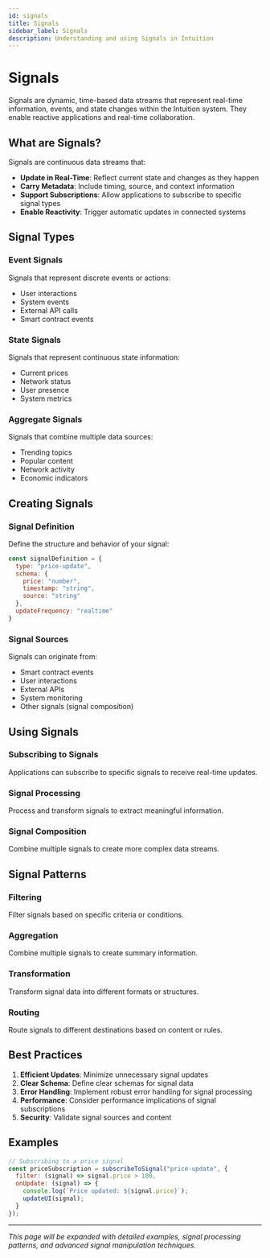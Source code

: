 ```yaml
---
id: signals
title: Signals
sidebar_label: Signals
description: Understanding and using Signals in Intuition
---
```


# Signals

Signals are dynamic, time-based data streams that represent real-time information, events, and state changes within the Intuition system. They enable reactive applications and real-time collaboration.

## What are Signals?

Signals are continuous data streams that:

- **Update in Real-Time**: Reflect current state and changes as they happen
- **Carry Metadata**: Include timing, source, and context information
- **Support Subscriptions**: Allow applications to subscribe to specific signal types
- **Enable Reactivity**: Trigger automatic updates in connected systems

## Signal Types

### Event Signals
Signals that represent discrete events or actions:
- User interactions
- System events
- External API calls
- Smart contract events

### State Signals
Signals that represent continuous state information:
- Current prices
- Network status
- User presence
- System metrics

### Aggregate Signals
Signals that combine multiple data sources:
- Trending topics
- Popular content
- Network activity
- Economic indicators

## Creating Signals

### Signal Definition
Define the structure and behavior of your signal:

```javascript
const signalDefinition = {
  type: "price-update",
  schema: {
    price: "number",
    timestamp: "string",
    source: "string"
  },
  updateFrequency: "realtime"
}
```

### Signal Sources
Signals can originate from:
- Smart contract events
- User interactions
- External APIs
- System monitoring
- Other signals (signal composition)

## Using Signals

### Subscribing to Signals
Applications can subscribe to specific signals to receive real-time updates.

### Signal Processing
Process and transform signals to extract meaningful information.

### Signal Composition
Combine multiple signals to create more complex data streams.

## Signal Patterns

### Filtering
Filter signals based on specific criteria or conditions.

### Aggregation
Combine multiple signals to create summary information.

### Transformation
Transform signal data into different formats or structures.

### Routing
Route signals to different destinations based on content or rules.

## Best Practices

1. **Efficient Updates**: Minimize unnecessary signal updates
2. **Clear Schema**: Define clear schemas for signal data
3. **Error Handling**: Implement robust error handling for signal processing
4. **Performance**: Consider performance implications of signal subscriptions
5. **Security**: Validate signal sources and content

## Examples

```javascript
// Subscribing to a price signal
const priceSubscription = subscribeToSignal("price-update", {
  filter: (signal) => signal.price > 100,
  onUpdate: (signal) => {
    console.log(`Price updated: ${signal.price}`);
    updateUI(signal);
  }
});
```

---

*This page will be expanded with detailed examples, signal processing patterns, and advanced signal manipulation techniques.* 